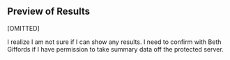 ## Preview of Results {#preview-3 -}

[OMITTED]

I realize I am not sure if I can show any results. I need to confirm with Beth Giffords if I have permission to take summary data off the protected server.
